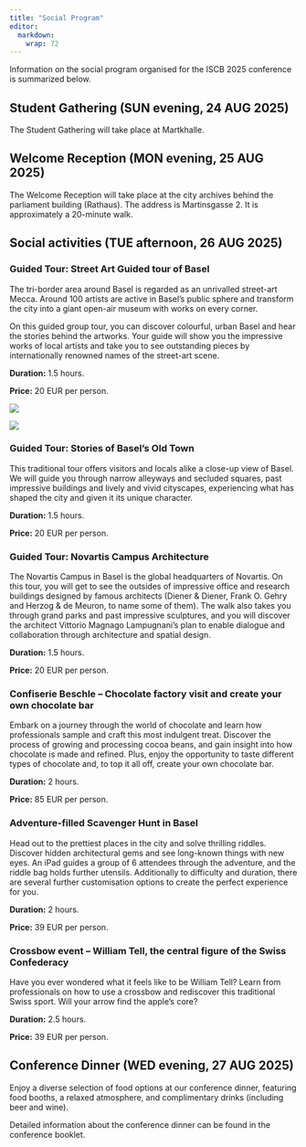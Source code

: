 ```yaml
---
title: "Social Program"
editor: 
  markdown: 
    wrap: 72
---
```


<!-- * https://cen2023.github.io/home/social.html -->

Information on the social program organised for the ISCB 2025 conference is
summarized below.

## Student Gathering (SUN evening, 24 AUG 2025)

The Student Gathering  will take place at Martkhalle.

<!-- Photos: https://altemarkthalle.ch/wp-content/uploads/2020/02/Markthalle-Info.pdf -->

## Welcome Reception (MON evening, 25 AUG 2025)

The Welcome Reception will take place at the city archives behind the parliament building (Rathaus).
The address is Martinsgasse 2. It is approximately a 20-minute walk.

<!-- MAP TO BE ADDED -->


## Social activities (TUE afternoon, 26 AUG 2025)

### Guided Tour: Street Art Guided tour of Basel

The tri-border area around Basel is regarded as an unrivalled street-art Mecca.
Around 100 artists are active in Basel’s public sphere and transform the city
into a giant open-air museum with works on every corner.

On this guided group tour, you can discover colourful, urban Basel and hear the
stories behind the artworks. Your guide will show you the impressive works of
local artists and take you to see outstanding pieces by internationally renowned
names of the street-art scene.

**Duration:** 1.5 hours.

**Price:** 20 EUR per person.

::: {#fig-street layout-ncol=2}

![](img/social/social_chocolate_1.png){}

![](img/social/social_chocolate_2.png){}
:::

### Guided Tour: Stories of Basel's Old Town

This traditional tour offers visitors and locals alike a close-up view of Basel.
We will guide you through narrow alleyways and secluded squares, past impressive
buildings and lively and vivid cityscapes, experiencing what has shaped the city
and given it its unique character.

**Duration:** 1.5 hours.

**Price:** 20 EUR per person.

### Guided Tour: Novartis Campus Architecture

The Novartis Campus in Basel is the global headquarters of Novartis. On this tour,
you will get to see the outsides of impressive office and research buildings designed
by famous architects (Diener & Diener, Frank O. Gehry and Herzog & de Meuron, to
name some of them). The walk also takes you through grand parks and past impressive
sculptures, and you will discover the architect Vittorio Magnago Lampugnani’s plan
to enable dialogue and collaboration through architecture and spatial design.

**Duration:** 1.5 hours.

**Price:** 20 EUR per person.

### Confiserie Beschle – Chocolate factory visit and create your own chocolate bar

Embark on a journey through the world of chocolate and learn how professionals
sample and craft this most indulgent treat. Discover the process of growing and
processing cocoa beans, and gain insight into how chocolate is made and refined.
Plus, enjoy the opportunity to taste different types of chocolate and, to top it
all off, create your own chocolate bar.

**Duration:** 2 hours.

**Price:** 85 EUR per person.

### Adventure-filled Scavenger Hunt in Basel

Head out to the prettiest places in the city and solve thrilling riddles.
Discover hidden architectural gems and see long-known things with new eyes.
An iPad guides a group of 6 attendees through the adventure, and the riddle bag
holds further utensils. Additionally to difficulty and duration, there are
several further customisation options to create the perfect experience for you.

**Duration:** 2 hours.

**Price:** 39 EUR per person.

### Crossbow event – William Tell, the central figure of the Swiss Confederacy

Have you ever wondered what it feels like to be William Tell? Learn from professionals on how to use a crossbow and rediscover this traditional Swiss sport. Will your arrow find the apple's core?

**Duration:** 2.5 hours.

**Price:** 39 EUR per person.


## Conference Dinner (WED evening, 27 AUG 2025)

Enjoy a diverse selection of food options at our conference dinner, featuring food booths, a relaxed atmosphere, and complimentary drinks (including beer and wine). 

Detailed information about the conference dinner can be found in the conference booklet.

